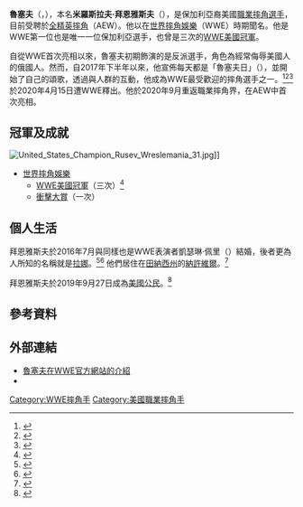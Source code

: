 {{Infobox Pro Wrestler
| name = 魯塞夫<br>{{lang|en|Rusev}}
| image = Rusev 2018 HOF (cropped) 2.jpg
| img_capt = 2018年4月的魯塞夫
| names = Alexander Rusev<ref name="InterviewGangrel"/><br>Miroslav<ref name="Novinite"/><br>Miroslav Makarov<ref name="Novinite">{{cite web|url=http://www.novinite.com/view_news.php?id=120636|title=World Wrestling Entertainment Signs 'The Bashing Bulgarian'|publisher=[[M3_Communications_Group,_Inc|One Click Media Group]]|work=[[Novinite.com_(Sofia_News_Agency)|Novinite.com (Sofia News Agency)]]|date=2010-09-30|language=en|accessdate=2020-03-14|archive-date=2019-04-01|archive-url=https://web.archive.org/web/20190401120829/https://www.novinite.com/view_news.php?id=120636|dead-url=no}}</ref><br>'''Rusev'''
| birthname = 米羅斯拉夫·拜恩雅斯夫<ref name="InterviewGangrel"/><br>({{lang-bg|Мирослав Барняшев}})
| height={{height|m=1.83}}<ref name="WWENXTInterview">{{cite web|url=http://www.wwe.com/shows/wwenxt/2013-08-28/alexander-rusev-26144486|title=Alexander Rusev: NXT's brewing storm|author=Saxton, Byron|authorlink=Byron Saxton|publisher=[[WWE|WWE]]|date=August 29, 2013|accessdate=September 14, 2013|archive-date=2013-08-31|archive-url=https://web.archive.org/web/20130831131537/http://www.wwe.com/shows/wwenxt/2013-08-28/alexander-rusev-26144486|dead-url=no}}</ref>
| weight={{weight|kg=138}}
| birth_date={{birth date and age|1985|12|25}}
| birth_place={{flag|保加利亞人民共和國|1948}}
[[普羅夫迪夫州|普羅夫迪夫州]][[普羅夫迪夫|普羅夫迪夫]]
| death_date=
| death_place=
| resides = {{USA}}[[田納西州|田納西州]][[戴維森縣_(田納西州)|戴維森縣]][[納許維爾|納許維爾]]<ref name="TMZ">{{cite web|url=http://www.tmz.com/2015/03/01/wwe-lana-rusev-buy-home-together-new-house-photos-nashville/|title=WWE Stars Lana and Rusev: in Russia we buy house together...before marriage|publisher=[[Time_Warner|Time Warner]]|work=[[TMZ|TMZ]]|date=March 1, 2015|accessdate=March 1, 2015|archive-date=2021-03-13|archive-url=https://web.archive.org/web/20210313204731/https://www.tmz.com/2015/03/01/wwe-lana-rusev-buy-home-together-new-house-photos-nashville/|dead-url=no}}</ref>
| billed = {{BGR}}<ref name="FCWarchived">{{cite web|title=Alexander Rusev – FCW Profile|url=http://www.fcwwrestling.info/alexanderrusev1.html|publisher=[[Florida_Championship_Wrestling|Florida Championship Wrestling]]|accessdate=January 3, 2014|archiveurl=https://web.archive.org/web/20120429084656/http://www.fcwwrestling.info/alexanderrusev1.html|archivedate=April 29, 2012|quote=Finishing move: Bulplex}}</ref><br />{{RUS}}[[中央聯邦管區|中央聯邦管區]][[莫斯科|莫斯科]]<ref>{{cite web|url=https://www.youtube.com/watch?v=ebLU-SSnMKs|title=Rusev Entrance Video|first=|last=WWE|date=May 8, 2014|publisher=|accessdate=July 14, 2016|via=YouTube|archive-date=2020-11-20|archive-url=https://web.archive.org/web/20201120233305/https://www.youtube.com/watch?v=ebLU-SSnMKs|dead-url=no}}</ref>
| trainer = {{link-en|佛州冠軍摔角|Florida Championship Wrestling}}<ref name="InterviewGangrel"/><br>{{link-en|岡格羅 (摔角手)|Gangrel (wrestler)|岡格羅}}<ref name="InterviewGangrel">{{cite web|url=http://slam.canoe.ca/Slam/Wrestling/2011/10/21/pf-18858051.html|title=Gangrel still a force at 42|last=Byer|first=Matthew|work=Slam! Sports|publisher=[[Canadian_Online_Explorer|Canadian Online Explorer]]|date=October 21, 2011|accessdate=September 14, 2013|archive-date=2014-01-30|archive-url=https://web.archive.org/web/20140130053217/http://slam.canoe.ca/Slam/Wrestling/2011/10/21/pf-18858051.html|dead-url=yes}}</ref><ref name="WWENXTInterview"/><br>[[WWE_NXT|WWE NXT]]<br>{{link-en|力士 (摔角手)|Rikishi (wrestler)|力士}}<ref name="WWENXTInterview"/>
| debut = 2008年11月22日<ref name="Gerweck">{{cite web|title=Alexander Rusev|url=http://www.gerweck.net/2014/01/18/alexander-rusev/|work=Gerweck.net|accessdate=January 26, 2014|archive-date=2016-03-17|archive-url=https://web.archive.org/web/20160317104453/http://www.gerweck.net/2014/01/18/alexander-rusev/|dead-url=no}}</ref>
| retired =
| spouse = {{marriage|[[拉娜_(摔角手)|拉娜]]|2016 }}
}}
'''魯塞夫'''（{{lang-en|Rusev}}，{{bd|1985年|12月25日}}），本名'''米羅斯拉夫·拜恩雅斯夫'''（{{lang-bg|Мирослав Барняшев}}），是保加利亞裔美國[[職業摔角|職業摔角選手]]，目前受聘於[[全精英摔角|全精英摔角]]（AEW）。他以在[[世界摔角娛樂|世界摔角娛樂]]（WWE）時期聞名。他是WWE第一位也是唯一一位保加利亞選手，也曾是三次的[[WWE美國冠軍|WWE美國冠軍]]。

自從WWE首次亮相以來，魯塞夫初期飾演的是反派選手，角色為經常侮辱美國人的俄國人。然而，自2017年下半年以來，他宣佈每天都是「魯塞夫日」（{{lang|en|Rusev Day}}），並開始了自己的頌歌，透過與人群的互動，他成為WWE最受歡迎的摔角選手之一。<ref>{{cite web|last1=Esnaashari|first1=Farbod|title=Rusev aims to break the mold for foreign WWE superstars|url=http://www.espn.com/wwe/story/_/id/22422193/rusev-taking-latest-character-iteration-further-away-even-foreigner-stereotype|publisher=[[ESPN|ESPN]]|accessdate=2020-03-14|language=en|date=2018-02-13|archive-date=2020-11-09|archive-url=https://web.archive.org/web/20201109040841/https://www.espn.com/wwe/story/_/id/22422193/rusev-taking-latest-character-iteration-further-away-even-foreigner-stereotype|dead-url=no}}</ref><ref>{{cite web|last1=Lianos|first1=Konstantinos|title=WWE news: Rusev teases blockbuster WrestleMania 34 match against celebrity opponent|url=https://www.express.co.uk/sport/othersport/932011/WWE-news-Rusev-WrestleMania-34-new-Dwayne-The-Rock-Johnson-Conor-McGregor-Wayne-Rooney|work=[[The_Daily_Express|The Daily Express]]|accessdate=2020-03-14|language=en|date=2018-03-15|archive-date=2021-01-21|archive-url=https://web.archive.org/web/20210121000908/https://www.express.co.uk/sport/othersport/932011/WWE-news-Rusev-WrestleMania-34-new-Dwayne-The-Rock-Johnson-Conor-McGregor-Wayne-Rooney|dead-url=no}}</ref><ref>{{cite web|last1=Paddock|first1=Matty|title=Meet Rusev: the WWE star delighted to have broken free of some stereotypical shackles|url=https://www.independent.co.uk/sport/general/wwe-mma-wrestling/rusev-wwe-interview-bulgaria-breaking-new-mould-a8211106.html|publisher=[[The_Independent|The Independent]]|language=en|accessdate=2020-03-14|date=2018-02-14|archive-date=2020-11-09|archive-url=https://web.archive.org/web/20201109031637/http://www.independent.co.uk/sport/general/wwe-mma-wrestling/rusev-wwe-interview-bulgaria-breaking-new-mould-a8211106.html|dead-url=no}}</ref> 於2020年4月15日遭WWE釋出。他於2020年9月重返職業摔角界，在AEW中首次亮相。

== 冠軍及成就 ==
[[File:United_States_Champion_Rusev_Wreslemania_31.jpg|thumb]]]]
* [[世界摔角娛樂|世界摔角娛樂]]
** [[WWE美國冠軍|WWE美國冠軍]]（三次）<ref name=USTitle>{{cite web|url=http://www.wwe.com/classics/titlehistory/unitedstates/20141103-rusev |publisher=[[WWE|WWE]] |accessdate=2014-11-04 |title=Rusev's first United States Championship reign |deadurl=yes |archiveurl=https://web.archive.org/web/20141107020159/http://www.wwe.com/classics/titlehistory/unitedstates/20141103-rusev |language=en|archivedate= 2014-11-07 }}</ref>
** [[衝擊大賞|衝擊大賞]]（一次）

== 個人生活 ==
拜恩雅斯夫於2016年7月與同樣也是WWE表演者凱瑟琳·佩里（{{lang|en|Catherine Perry}}）結婚，後者更為人所知的名稱就是[[拉娜_(摔角手)|拉娜]]。<ref>{{cite web|url=http://www.pwinsider.com/article/97156/wwe-stars-engaged.html?p=1|title=WWE STARS ENGAGED|author=Johnson, Mike|website=PWInsider|date=2015-10-11|language=en|accessdate=2020-03-15|archive-date=2020-11-24|archive-url=https://web.archive.org/web/20201124181840/https://www.pwinsider.com/article/97156/wwe-stars-engaged.html?p=1|dead-url=no}}</ref><ref>{{cite web|title=Rusev and Lana get married in Malibu|url=http://www.wwe.com/article/rusev-and-lana-get-married-in-malibu|work=WWE|date=2016-07-29|language=en|accessdate=2020-03-15|archive-date=2016-07-31|archive-url=https://web.archive.org/web/20160731031613/http://www.wwe.com/article/rusev-and-lana-get-married-in-malibu|dead-url=no}}</ref> 他們居住在[[田納西州|田納西州]]的[[納許維爾|納許維爾]]。<ref>{{cite web|title=Rusev & Lana's relationship status revealed via mega-purchase|url=http://pwtorch.com/artman2/publish/WWE_News_3/article_83596.shtml|last=Caldwell|first=James|date=2015-03-01|language=en|accessdate=2020-03-15|publisher=Pro Wrestling Torch|archive-date=2020-11-30|archive-url=https://web.archive.org/web/20201130083904/https://www.pwtorch.com/artman2/publish/WWE_News_3/article_83596.shtml|dead-url=no}}</ref>

拜恩雅斯夫於2019年9月27日成為[[美國公民|美國公民]]。<ref>{{cite web |title=Miroslav Barnyashev on Instagram: "It's was a long road. 14 years in the making. So much hardship and obstacles along the way, but in the end who cares! I'm proud to be an…" |url=https://www.instagram.com/p/B27OtdHHqry/ |website=Instagram |accessdate=2020-03-15 |language=en}}</ref>

== 參考資料 ==
{{reflist}}
== 外部連結 ==
{{Commons category|Alexander Rusev}}
*[https://www.wwe.com/superstars/rusev 魯塞夫在WWE官方網站的介紹] {{Wayback|url=https://www.wwe.com/superstars/rusev |date=20140313013447 }}{{en}}
*{{IMDb name|nm6269171|米羅斯拉夫·拜恩雅斯夫}}


{{DEFAULTSORT:Rusev}}
[[Category:WWE摔角手|Category:WWE摔角手]]
[[Category:美國職業摔角手|Category:美國職業摔角手]]